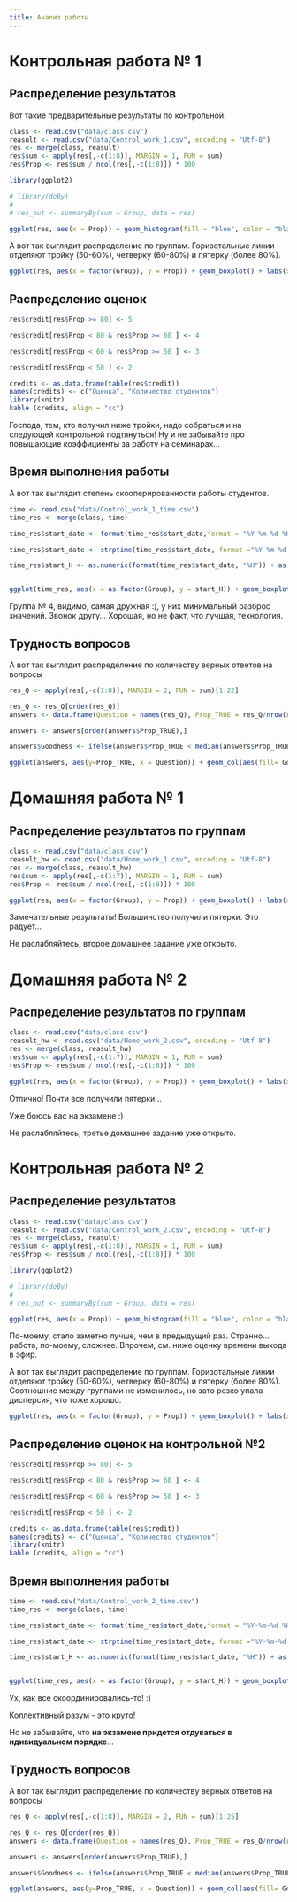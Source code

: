 ```yaml
---
title: Анализ работы
---
```


# Контрольная работа № 1

## Распределение результатов

Вот такие предварительные результаты по контрольной.


```r
class <- read.csv("data/class.csv")
reasult <- read.csv("data/Control_work_1.csv", encoding = "Utf-8")
res <- merge(class, reasult)
res$sum <- apply(res[,-c(1:8)], MARGIN = 1, FUN = sum)
res$Prop <- res$sum / ncol(res[,-c(1:8)]) * 100   

library(ggplot2) 

# library(doBy)
# 
# res_out <- summaryBy(sum ~ Group, data = res)

ggplot(res, aes(x = Prop)) + geom_histogram(fill = "blue", color = "black", binwidth = 10) + labs(x = "Процент правильных ответов") + geom_vline(xintercept = 49) + geom_text(aes(x = 60, y = 40, label = "Зачет"))

```

А вот так выглядит распределение по группам. Горизотальные линии отделяют тройку (50-60%), четверку (60-80%) и пятерку (более 80%).


```r
ggplot(res, aes(x = factor(Group), y = Prop)) + geom_boxplot() + labs(x = "Группа", y = "Количество правильных ответов") + geom_hline(yintercept = c(49, 60, 80))

```


## Распределение оценок

```r
res$credit[res$Prop >= 80] <- 5

res$credit[res$Prop < 80 & res$Prop >= 60 ] <- 4

res$credit[res$Prop < 60 & res$Prop >= 50 ] <- 3

res$credit[res$Prop < 50 ] <- 2

credits <- as.data.frame(table(res$credit))
names(credits) <- c("Оценка", "Количество студентов")
library(knitr)
kable (credits, align = "cc")

```

Господа, тем, кто получил ниже тройки, надо собраться и на следующей контрольной подтянуться! Ну и не забывайте про повышающие коэффициенты за работу на семинарах...


## Время выполнения работы

А вот так выглядит степень скооперированности работы студентов. 

```r
time <- read.csv("data/Control_work_1_time.csv")
time_res <- merge(class, time)

time_res$start_date <- format(time_res$start_date,format = "%Y-%m-%d %H:%M:%S" )

time_res$start_date <- strptime(time_res$start_date, format ="%Y-%m-%d %H:%M:%S"  )

time_res$start_H <- as.numeric(format(time_res$start_date, "%H")) + as.numeric(format(time_res$start_date, "%M"))/60 


ggplot(time_res, aes(x = as.factor(Group), y = start_H)) + geom_boxplot() + labs(x = "Группа", y = "Час, когда начали работу")


```



Группа № 4, видимо, самая дружная :), у них минимальный разброс значений. Звонок другу... Хорошая, но не факт, что лучшая, технология.


<!-- ```{r} -->
<!-- cheat <- read.csv("data/Control_work_1_cheating.csv") -->
<!-- cheat_res <- merge(class, cheat) -->

<!-- cheat_res <- cheat_res[cheat_res$lesson_id %in% c(179985, 180749),] -->
<!-- ggplot(cheat_res, aes(x = as.factor(Group), y = cheat )) + geom_boxplot() -->
<!-- ``` -->

## Трудность вопросов

А вот так выглядит распределение по количеству верных ответов на вопросы 

```r
res_Q <- apply(res[,-c(1:8)], MARGIN = 2, FUN = sum)[1:22]

res_Q <- res_Q[order(res_Q)]
answers <- data.frame(Question = names(res_Q), Prop_TRUE = res_Q/nrow(res) *100)

answers <- answers[order(answers$Prop_TRUE),]

answers$Goodness <- ifelse(answers$Prop_TRUE < median(answers$Prop_TRUE), "Плохой вопрос", "Хороший вопрос")

ggplot(answers, aes(y=Prop_TRUE, x = Question)) + geom_col(aes(fill= Goodness)) + coord_flip() + scale_fill_manual(values = c("red", "green")) + labs(fill = "", x = "Вопрос", y = "% Правильных ответов")


```



# Домашняя работа № 1

## Распределение результатов по группам

```r
class <- read.csv("data/class.csv")
reasult_hw <- read.csv("data/Home_work_1.csv", encoding = "Utf-8")
res <- merge(class, reasult_hw)
res$sum <- apply(res[,-c(1:7)], MARGIN = 1, FUN = sum)
res$Prop <- res$sum / ncol(res[,-c(1:8)]) * 100   

ggplot(res, aes(x = factor(Group), y = Prop)) + geom_boxplot() + labs(x = "Группа", y = "Доля правильных ответов") + geom_hline(yintercept = c(49, 60, 80))


```


Замечательные результаты! Большинство получили пятерки. Это радует... 

Не раслабляйтесь, второе домашнее задание уже открыто.





# Домашняя работа № 2

## Распределение результатов по группам

```r
class <- read.csv("data/class.csv")
reasult_hw <- read.csv("data/Home_work_2.csv", encoding = "Utf-8")
res <- merge(class, reasult_hw)
res$sum <- apply(res[,-c(1:7)], MARGIN = 1, FUN = sum)
res$Prop <- res$sum / ncol(res[,-c(1:8)]) * 100   

ggplot(res, aes(x = factor(Group), y = Prop)) + geom_boxplot() + labs(x = "Группа", y = "Доля правильных ответов") + geom_hline(yintercept = c(49, 60, 80))


```


Отлично! Почти все получили пятерки... 

Уже боюсь вас на экзамене :)

Не раслабляйтесь, третье домашнее задание уже открыто.



# Контрольная работа № 2

## Распределение результатов


```r
class <- read.csv("data/class.csv")
reasult <- read.csv("data/Control_work_2.csv", encoding = "Utf-8")
res <- merge(class, reasult)
res$sum <- apply(res[,-c(1:8)], MARGIN = 1, FUN = sum)
res$Prop <- res$sum / ncol(res[,-c(1:8)]) * 100   

library(ggplot2) 

# library(doBy)
# 
# res_out <- summaryBy(sum ~ Group, data = res)

ggplot(res, aes(x = Prop)) + geom_histogram(fill = "blue", color = "black", binwidth = 10) + labs(x = "Процент правильных ответов") + geom_vline(xintercept = 49) + geom_text(aes(x = 60, y = 40, label = "Зачет"))

```

По-моему, стало заметно лучше, чем в предыдущий раз. Странно... работа, по-моему, сложнее. Впрочем, см. ниже оценку времени выхода в эфир.




А вот так выглядит распределение по группам. Горизотальные линии отделяют тройку (50-60%), четверку (60-80%) и пятерку (более 80%). Соотношние между группами не изменилось, но зато резко упала дисперсия, что тоже хорошо.


```r
ggplot(res, aes(x = factor(Group), y = Prop)) + geom_boxplot() + labs(x = "Группа", y = "Количество правильных ответов") + geom_hline(yintercept = c(49, 60, 80))

```


## Распределение оценок на контрольной №2

```r
res$credit[res$Prop >= 80] <- 5

res$credit[res$Prop < 80 & res$Prop >= 60 ] <- 4

res$credit[res$Prop < 60 & res$Prop >= 50 ] <- 3

res$credit[res$Prop < 50 ] <- 2

credits <- as.data.frame(table(res$credit))
names(credits) <- c("Оценка", "Количество студентов")
library(knitr)
kable (credits, align = "cc")

```



## Время выполнения работы


```r
time <- read.csv("data/Control_work_2_time.csv")
time_res <- merge(class, time)

time_res$start_date <- format(time_res$start_date,format = "%Y-%m-%d %H:%M:%S" )

time_res$start_date <- strptime(time_res$start_date, format ="%Y-%m-%d %H:%M:%S"  )

time_res$start_H <- as.numeric(format(time_res$start_date, "%H")) + as.numeric(format(time_res$start_date, "%M"))/60 


ggplot(time_res, aes(x = as.factor(Group), y = start_H)) + geom_boxplot() + labs(x = "Группа", y = "Час, когда начали работу")


```


Ух, как все скоординировались-то! :) 

Коллективный разум - это круто! 

Но не забывайте, что **на экзамене придется отдуваться в идивидуальном порядке**...


## Трудность вопросов

А вот так выглядит распределение по количеству верных ответов на вопросы 

```r
res_Q <- apply(res[,-c(1:8)], MARGIN = 2, FUN = sum)[1:25]

res_Q <- res_Q[order(res_Q)]
answers <- data.frame(Question = names(res_Q), Prop_TRUE = res_Q/nrow(res) *100)

answers <- answers[order(answers$Prop_TRUE),]

answers$Goodness <- ifelse(answers$Prop_TRUE < median(answers$Prop_TRUE), "Плохой вопрос", "Хороший вопрос")

ggplot(answers, aes(y=Prop_TRUE, x = Question)) + geom_col(aes(fill= Goodness)) + coord_flip() + scale_fill_manual(values = c("red", "green")) + labs(fill = "", x = "Вопрос", y = "% Правильных ответов")


```


